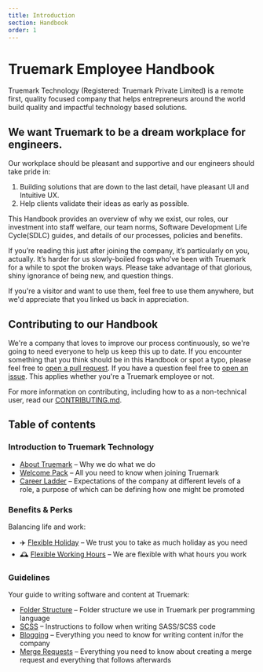 ```yaml
---
title: Introduction
section: Handbook
order: 1
---
```


# Truemark Employee Handbook

Truemark Technology (Registered: Truemark Private Limited) is a remote first, quality focused company that helps entrepreneurs around the world build quality and impactful technology based solutions.

## We want Truemark to be a dream workplace for engineers.

Our workplace should be pleasant and supportive and our engineers should take pride in:

1. Building solutions that are down to the last detail, have pleasant UI and Intuitive UX.
2. Help clients validate their ideas as early as possible.

This Handbook provides an overview of why we exist, our roles, our investment into staff welfare, our team norms, Software Development Life Cycle(SDLC) guides, and details of our processes, policies and benefits.

If you’re reading this just after joining the company, it’s particularly on you, actually. It’s harder for us slowly-boiled frogs who’ve been with Truemark for a while to spot the broken ways. Please take advantage of that glorious, shiny ignorance of being new, and question things.

If you're a visitor and want to use them, feel free to use them anywhere, but we'd appreciate that you linked us back in appreciation.

## Contributing to our Handbook

We're a company that loves to improve our process continuously, so we're going to need everyone to help us keep this up to date. If you encounter something that you think should be in this Handbook or spot a typo, please feel free to [open a pull request](https://github.com/TruemarkDev/handbook/pulls). If you have a question feel free to [open an issue](https://github.com/TruemarkDev/handbook/issues). This applies whether you're a Truemark employee or not.

For more information on contributing, including how to as a non-technical user, read our [CONTRIBUTING.md](https://github.com/TruemarkDev/handbook/blob/master/CONTRIBUTING.md).

## Table of contents

### Introduction to Truemark Technology

* [About Truemark](/docs/company/about/) – Why we do what we do
* [Welcome Pack](/docs/company/welcome-pack/) – All you need to know when joining Truemark
* [Career Ladder](/docs/company/career-ladder/) – Expectations of the company at different levels of a role, a purpose of which can be defining how one might be promoted

<!-- TODO: add docs related to roles -->
<!-- ### Roles

* [About Roles](roles/README.md) – Overview of our roles
* [All Roles](roles/) – Directory of roles -->

### Benefits & Perks

Balancing life and work:

* ✈️ [Flexible Holiday](/docs/benefits/holidays/) – We trust you to take as much holiday as you need
* 🕰️ [Flexible Working Hours](/docs/benefits/working-hours/) – We are flexible with what hours you work
<!-- * 🗓️ [Flexible Working Days](benefits/flexible_working.md) – We are flexible to the amount of days you work in a week -->
<!-- * 👶 [Flexible Parental Leave](guides/welfare/parental_leave.md) – We provide flexible parental leave options -->
<!-- * 👩‍💻 [Remote Working](benefits/remote_working.md) – We offer part-time remote working for all our staff -->
<!-- * 🤗 [Paid counselling](guides/welfare/paid_counselling.md) – We offer paid counselling as well as financial and legal advice -->
<!-- * 🏖️ [Paid anniversary break](benefits/paid_anniversary_break.md) – We celebrate your 3 and 5 year anniversary with us by buying your family a holiday -->

### Guidelines

Your guide to writing software and content at Truemark:

* [Folder Structure](/docs/guidelines/folder-structure/) – Folder structure we use in Truemark per programming language
* [SCSS](/docs/guidelines/scss/) – Instructions to follow when writing SASS/SCSS code
* [Blogging](/docs/guidelines/blogging/) – Everything you need to know for writing content in/for the company
* [Merge Requests](/docs/guidelines/merge-requests/) – Everything you need to know about creating a merge request and everything that follows afterwards

<!-- ------------------------------------------------------------------ -->
<!-- OLD CONTENT TODO: Edit and remove later as required -->
<!-- --------------------------------------------------------------- -->



<!-- # Playbook

## Career Plan

We want everyone to feel included and we encourage every team member to contribute in their own way to Truemark. We want everyone to feel proud of their contribution to our common goal: to make Truemark a better place to work at, every day.

### T-Shaped People

We hire people we believe in. People who we think have a broad set of skills.

These are people who are both skilled at a broad set of valuable things but also experts at a specific aspect. We want excellent professionals but social skills are not less relevant. We value your capability to interact with other people, being able to work together, collaborate, deal with clients and be part of the team.

On top of this, all of us can be Project Managers as long as we want to. In fact, each new project gets a different PM depending on its specifications and scope.

<div class="styled__Box-uebach-7 styled__LinkBox-uebach-9 bwHSjF">
  <span class="styled__Title-uebach-0 cOCHhw">
    🔗Do you want to become a Project Manager yourself.
  </span>
  <a class="styled__Link-uebach-5 iCZXbD" href="/docs/handbook/project-management">
    <span class="styled__SmallText-uebach-1 fJjIKj">
      Take a look at our guide
    </span>
    <svg width="15" height="11" class="styled__RightArrow-uebach-3 krQwrH">
      <g
        stroke="currentColor"
        stroke-width="1.2"
        fill="none"
        fill-rule="evenodd"
      >
        <path d="M9.5 10.036L14.036 5.5 9.5.964"></path>
        <path d="M13.5 5.5h-12" stroke-linecap="square"></path>
      </g>
    </svg>
  </a>
</div> -->

